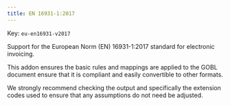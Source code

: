 ```yaml
---
title: EN 16931-1:2017
---
```


Key: <code>eu-en16931-v2017</code>

Support for the European Norm (EN) 16931-1:2017 standard for electronic invoicing.

This addon ensures the basic rules and mappings are applied to the GOBL document
ensure that it is compliant and easily convertible to other formats.

We strongly recommend checking the output and specifically the extension codes
used to ensure that any assumptions do not need be adjusted.